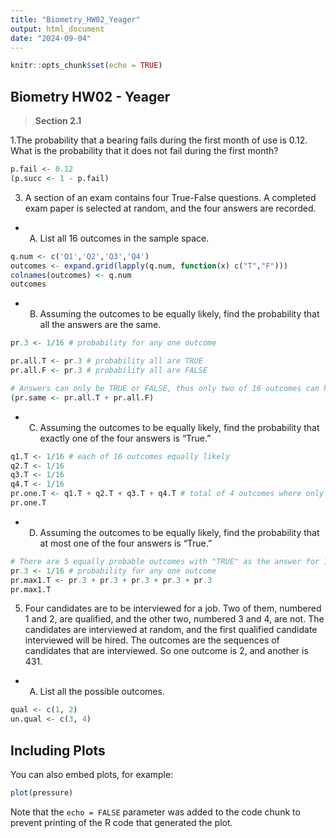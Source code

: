 ```yaml
---
title: "Biometry_HW02_Yeager"
output: html_document
date: "2024-09-04"
---
```


```r
knitr::opts_chunk$set(echo = TRUE)
```

## Biometry HW02 - Yeager

> **Section 2.1**

1.The probability that a bearing fails during the first month of use is 0.12. What is the probability that it does not fail during the first month?

```r
p.fail <- 0.12
(p.succ <- 1 - p.fail)
```

3.  A section of an exam contains four True-False questions. A completed exam paper is selected at random, and the four answers are recorded.\

```{=html}
<!-- -->
```
  + A)  List all 16 outcomes in the sample space.

```r
q.num <- c('Q1','Q2','Q3','Q4')
outcomes <- expand.grid(lapply(q.num, function(x) c("T","F")))
colnames(outcomes) <- q.num
outcomes
```

  + B)  Assuming the outcomes to be equally likely, find the probability that all the answers are the          same.

```r
pr.3 <- 1/16 # probability for any one outcome

pr.all.T <- pr.3 # probability all are TRUE
pr.all.F <- pr.3 # probability all are FALSE

# Answers can only be TRUE or FALSE, thus only two of 16 outcomes can have same answers
(pr.same <- pr.all.T + pr.all.F) 
```

  + C)  Assuming the outcomes to be equally likely, find the probability that exactly one of the four          answers is “True.”

```r
q1.T <- 1/16 # each of 16 outcomes equally likely
q2.T <- 1/16
q3.T <- 1/16
q4.T <- 1/16
pr.one.T <- q1.T + q2.T + q3.T + q4.T # total of 4 outcomes where only 1 is "TRUE"
pr.one.T
```

  + D)  Assuming the outcomes to be equally likely, find the probability that at most one of the four          answers is “True.”

```r
# There are 5 equally probable outcomes with "TRUE" as the answer for 1 or fewer questions
pr.3 <- 1/16 # probability for any one outcome
pr.max1.T <- pr.3 + pr.3 + pr.3 + pr.3 + pr.3
pr.max1.T
```

5.  Four candidates are to be interviewed for a job. Two of them, numbered 1 and 2, are qualified, and the other two, numbered 3 and 4, are not. The candidates are interviewed at random, and the first qualified candidate interviewed will be hired. The outcomes are the sequences of candidates that are interviewed. So one outcome is 2, and another is 431.

  + A)  List all the possible outcomes.
```r
qual <- c(1, 2)
un.qual <- c(3, 4)

```

## Including Plots

You can also embed plots, for example:

```r
plot(pressure)
```

Note that the `echo = FALSE` parameter was added to the code chunk to prevent printing of the R code that generated the plot.
